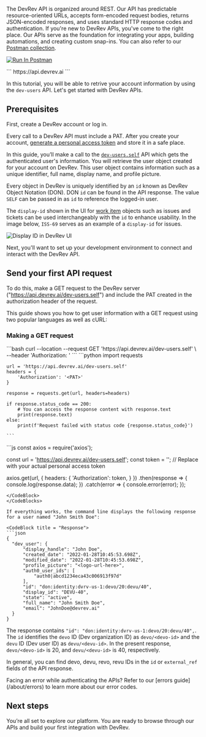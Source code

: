 The DevRev API is organized around REST. Our API has predictable resource-oriented URLs, accepts form-encoded request bodies, returns JSON-encoded responses, and uses standard HTTP response codes and authentication.
If you're new to DevRev APIs, you've come to the right place. Our APIs serve as the foundation for integrating your apps, building automations, and creating custom snap-ins.
You can also refer to our [Postman collection](https://postman.devrev.ai/).

[![Run In Postman](https://run.pstmn.io/button.svg)](https://postman.devrev.ai/)

<CodeBlock>
  ```
  https://api.devrev.ai
  ```
</CodeBlock>

In this tutorial, you will be able to retrive your account information by using the `dev-users` API. Let's get started with DevRev APIs.

## Prerequisites

First, create a DevRev account or log in.

Every call to a DevRev API must include a PAT. After you create your account, [generate a personal access token](/about/authentication) and store it in a safe place. 

In this guide, you’ll make a call to the [`dev-users.self`](/api-reference/dev-users/self) API which gets the authenticated user's information. You will retrieve the user object created for your account on DevRev. This user object contains information such as a unique identifier, full name, display name, and profile picture.

Every object in DevRev is uniquely identified by an `id` known as DevRev Object Notation (DON). DON `id` can be found in the API response. 
The value `SELF` can be passed in as `id` to reference the logged-in user.

The `display-id` shown in the UI for [work item](https://docs.devrev.ai/product/core#work) objects such as issues and tickets can be used interchangeably with the `id` to enhance usability. In the image below, `ISS-69` serves as an example of a `display-id` for issues.

![Display ID in DevRev UI](https://user-images.githubusercontent.com/86735914/230507371-27eadf22-c866-4e06-aa93-6aeda2ed82f7.png "Display ID in DevRev UI")

Next, you'll want to set up your development environment to connect and interact with the DevRev API.

## Send your first API request

To do this, make a GET request to the DevRev server ("https://api.devrev.ai/dev-users.self") and include the PAT created in the authorization header of the request. 

This guide shows you how to get user information with a GET request using two popular languages as well as cURL:

### Making a GET request 

<CodeBlocks>
  <CodeBlock title = "cURL">
    ```bash
    curl --location --request GET 'https://api.devrev.ai/dev-users.self' \
    --header 'Authorization: <PAT>'
    ```
  </CodeBlock>
  <CodeBlock title = "Python">
    ```python
    import requests

    url = 'https://api.devrev.ai/dev-users.self'
    headers = {
        'Authorization': '<PAT>'
    }

    response = requests.get(url, headers=headers)

    if response.status_code == 200:
        # You can access the response content with response.text
        print(response.text)
    else:
        print(f'Request failed with status code {response.status_code}')

    ```
  </CodeBlock>
  <CodeBlock title = "Node JS">
  ```js
  const axios = require('axios');

const url = 'https://api.devrev.ai/dev-users.self';
const token = '<PAT>'; // Replace <PAT> with your actual personal access token

axios.get(url, {
  headers: {
    'Authorization': token,
  }
})
  .then(response => {
    console.log(response.data);
  })
  .catch(error => {
    console.error(error);
  });
  ```
  </CodeBlock>
</CodeBlocks>

If everything works, the command line displays the following response for a user named "John Smith Doe":

<CodeBlock title = "Response">
```json
{
    "dev_user": {
        "display_handle": "John Doe",
        "created_date": "2022-01-28T10:45:53.698Z",
        "modified_date": "2022-01-28T10:45:53.698Z",
        "profile_picture": "<logo-url-here>",
        "auth0_user_ids": [
            "auth0|abcd1234eca43c006913f97d"
        ],
        "id": "don:identity:dvrv-us-1:devo/20:devu/40",
        "display_id": "DEVU-40",
        "state": "active",
        "full_name": "John Smith Doe",
        "email": "JohnDoe@devrev.ai"
    }
}
```
</CodeBlock>


The response contains `"id": "don:identity:dvrv-us-1:devo/20:devu/40",`. The `id` identifies the `devo` ID (Dev organization ID) as `devo/<devo-id>` and the `devu` ID (Dev user ID) as `devu/<devu-id>`. 
In the present response, `devo/<devo-id>` is 20, and `devu/<devu-id>` is 40, respectively.

In general, you can find devo, devu, revo, revu IDs in the `id` or `external_ref` fields of the API response.

<Callout intent="info">
Facing an error while authenticating the APIs? Refer to our [errors guide](/about/errors) to learn more about our error codes.
</Callout>

## Next steps

You’re all set to explore our platform. You are ready to browse through our APIs and build your first integration with DevRev.
